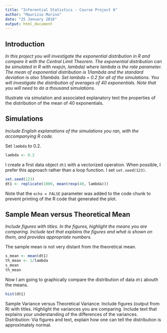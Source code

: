 ```yaml
---
title: "Inferential Statistics - Course Project 6"
author: "Maurizio Murino"
date: "25 January 2016"
output: html_document
---
```


## Introduction

_In this project you will investigate the exponential distribution in R and compare it with the Central Limit Theorem. The exponential distribution can be simulated in R with rexp(n, lambda) where lambda is the rate parameter. The mean of exponential distribution is 1/lambda and the standard deviation is also 1/lambda. Set lambda = 0.2 for all of the simulations. You will investigate the distribution of averages of 40 exponentials. Note that you will need to do a thousand simulations._

Illustrate via simulation and associated explanatory text the properties of the distribution of the mean of 40 exponentials. 

## Simulations
_Include English explanations of the simulations you ran, with the accompanying R code._

Set `lambda` to 0.2.

```r
lambda <- 0.2
```

I create a first data object `dt1` with a vectorized operation. When possible, I prefer this approach rather than a loop function. I set `set.seed(123)`. 

```r
set.seed(123)
dt1 <- replicate(1000, mean(rexp(40, lambda)))
```

Note that the `echo = FALSE` parameter was added to the code chunk to prevent printing of the R code that generated the plot.

## Sample Mean versus Theoretical Mean 
_Include figures with titles. In the figures, highlight the means you are comparing. Include text that explains the figures and what is shown on them, and provides appropriate numbers._

The sample mean is not very distant from the theoretical mean.

```r
s_mean <- mean(dt1)
th_mean <- 1/lambda
s_mean
th_mean
```

Now I am going to graphically compare the distribution of data `dt1` abouth the means.

```r
hist(dt1)
```

Sample Variance versus Theoretical Variance: Include figures (output from R) with titles. Highlight the variances you are comparing. Include text that explains your understanding of the differences of the variances.
Distribution: Via figures and text, explain how one can tell the distribution is approximately normal.
